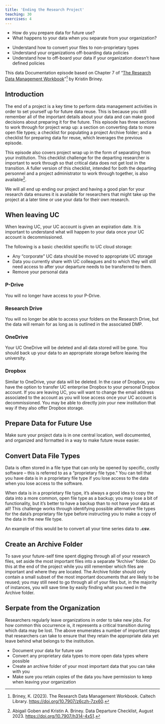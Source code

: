 ```yaml
---
title: 'Ending the Research Project'
teaching: 30
exercises: 4
---
```


:::::::::::::::::::::::::::::::::::::: questions 

- How do you prepare data for future use?
- What happens to your data when you separate from your organization?

::::::::::::::::::::::::::::::::::::::::::::::::

::::::::::::::::::::::::::::::::::::: objectives

- Understand how to convert your files to non-proprietary types
- Understand your organizations off-boarding data policies
- Understand how to off-board your data if your organization doesn't have defined policies

::::::::::::::::::::::::::::::::::::::::::::::::

This data Documentation episode based on Chapter 7 of "[The Research Data Management Workbook](https://doi.org/10.7907/z6czh-7zx60)"[^1] by Kristin Briney.

## Introduction

The end of a project is a key time to perform data management activities in
order to set yourself up for future data reuse. This is because you still remember
all of the important details about your data and can make good decisions about
preparing it for the future. This episode has three sections to work through
for project wrap up: a section on converting data to more open file types; a
checklist for populating a project Archive folder; and a checklist for preparing
data for reuse, which leverages the previous episode.

This episode also covers project wrap up in the form of separating from your
institution. This checklist challenge for the departing researcher is important to
work through so that critical data does not get lost in the transition. A fuller
version of this checklist, intended for both the departing personnel and a project
administrator to work through together, is also available[^2].

:::::::::::::::::::::::::::::::::::::::::::::::::::::::::::::::::::: instructor

We will all end up ending our project and having a good plan for your research data ensures it is available for researchers that might take up the project at a later time or use your data for their own research.

::::::::::::::::::::::::::::::::::::::::::::::::::::::::::::::::::::::::::::::::

## When leaving UC

When leaving UC, your UC account is given an expiration date. It is important to understand what will happen to your data once your UC account is decommissioned.

The following is a basic checklist specific to UC cloud storage:

- Any “corporate” UC data should be moved to appropriate UC storage 
- Data you currently share with UC colleagues and to which they will still need access to after your departure needs to be transferred to them. 
- Remove your personal data

### P-Drive

You will no longer have access to your P-Drive.

### Research Drive

You will no longer be able to access your folders on the Research Drive, but the data will remain for as long as is outlined in the associated DMP.

### OneDrive

Your UC OneDrive will be deleted and all data stored will be gone. You should back up your data to an appropriate storage before leaving the university.

### Dropbox

Similar to OneDrive, your data will be deleted. In the case of Dropbox, you have the option to transfer UC enterprise Dropbox to your personal Dropbox account. If you are leaving UC, you will want to change the email address associated to the account as you will lose access once your UC account is decommissioned. You may be able to directly join your new institution that way if they also offer Dropbox storage.


## Prepare Data for Future Use

Make sure your project data is in one central location, well documented, and organized and formatted in a way to make future reuse easier.

## Convert Data File Types

Data is often stored in a file type that can only be opened by
specific, costly software – this is referred to as a “proprietary file type.” You can
tell that you have data is in a proprietary file type if you lose access to the data
when you lose access to the software. 

When data is in a proprietary file type, it’s always a good idea to copy the data into a more common, open file type as a backup; you may lose a bit of functionality, but it’s better to have a backup than
to not have your data at all! This challenge works through identifying possible
alternative file types for the data’s proprietary file type before instructing you to
make a copy of the data in the new file type.

An example of this would be to convert all your time series data to **.csv**.

## Create an Archive Folder

To save your future-self time spent digging through all of your
research files, set aside the most important files into a separate “Archive” folder.
Do this at the end of the project while you still remember which files are important
and where they are located. The Archive folder should only contain a small subset
of the most important documents that are likely to be reused; you may still need
to go through all of your files but, in the majority of instances, you will save
time by easily finding what you need in the Archive folder.

## Serpate from the Organization

Researchers regularly leave organizations in order to take new jobs.
For how common this occurrence is, it represents a critical transition during
which data may be lost. The above enumerates a number of important steps
that researchers can take to ensure that they retain the appropriate data yet
leave behind what belongs to the institution.

::::::::::::::::::::::::::::::::::::: keypoints 

- Document your data for future use
- Convert any proprietary data types to more open data types where possible
- Create an archive folder of your most important data that you can take with you
- Make sure you retain copies of the data you have permission to keep when leaving your organization

::::::::::::::::::::::::::::::::::::::::::::::::

[^1]: Briney, K. (2023). The Research Data Management Workbook. Caltech Library. [https://doi.org/10.7907/z6czh-7zx60](https://doi.org/10.7907/z6czh-7zx60).

[^2]: Abigail Goben and Kristin A. Briney. Data Departure Checklist, August 2023. [https://doi.org/10.7907/h314-4x51](https://doi.org/10.7907/h314-4x51).

[^3]: Kristin A. Briney. Project Close-Out Checklist for Research Data, May 2020b. [https://doi.org/10.7907/yjph-sa32](https://doi.org/10.7907/yjph-sa32).

[^4]: Kristin A. Briney. Project Close-Out Checklist for Research Data, May 2020b. [https://doi.org/10.7907/yjph-sa32](https://doi.org/10.7907/yjph-sa32).

[^5]: Abigail Goben and Kristin A. Briney. Data Departure Checklist, August 2023. [https://doi.org/10.7907/h314-4x51](https://doi.org/10.7907/h314-4x51).
